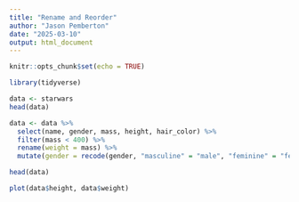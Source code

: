 ```yaml
---
title: "Rename and Reorder"
author: "Jason Pemberton"
date: "2025-03-10"
output: html_document
---
```


```r
knitr::opts_chunk$set(echo = TRUE)
```

```r
library(tidyverse)
```

```r
data <- starwars
head(data)
```

```r
data <- data %>% 
  select(name, gender, mass, height, hair_color) %>% 
  filter(mass < 400) %>% 
  rename(weight = mass) %>% 
  mutate(gender = recode(gender, "masculine" = "male", "feminine" = "female"))

head(data)
```


```r
plot(data$height, data$weight)

```

